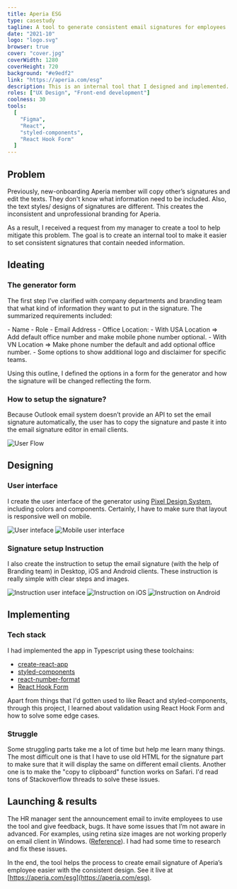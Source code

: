 ```yaml
---
title: Aperia ESG
type: casestudy
tagline: A tool to generate consistent email signatures for employees
date: "2021-10"
logo: "logo.svg"
browser: true
cover: "cover.jpg"
coverWidth: 1280
coverHeight: 720
background: "#e9edf2"
link: "https://aperia.com/esg"
description: This is an internal tool that I designed and implemented. It is used to generate email signatures for Aperia’s employees.
roles: ["UX Design", "Front-end development"]
coolness: 30
tools:
  [
    "Figma",
    "React",
    "styled-components",
    "React Hook Form"
  ]
---
```


## Problem

Previously, new-onboarding Aperia member will copy other’s signatures and edit the texts. They don't know what information need to be included. Also, the text styles/ designs of signatures are different. This creates the inconsistent and unprofessional branding for Aperia.

As a result, I received a request from my manager to create a tool to help mitigate this problem. The goal is to create an internal tool to make it easier to set consistent signatures that contain needed information.

<Grid>
  <Col spanLg="4">
  <EmojiBox emoji="☑️" caption="Enhance signatures' consistency"></EmojiBox>
  </Col>
  <Col spanLg="4">
  <EmojiBox emoji="ℹ" caption="Make sure signatures contain needed information"></EmojiBox>
  </Col>
  <Col spanLg="4">
  <EmojiBox emoji="📜" caption="Instruct to setup signatures"></EmojiBox>
  </Col>
</Grid>

## Ideating

### The generator form

The first step I’ve clarified with company departments and branding team that what kind of information they want to put in the signature. The summarized requirements included:

<ContentNode>
<Note>
- Name
- Role
- Email Address
- Office Location:
    - With USA Location ⇒ Add default office number and make mobile phone number optional.
    - With VN Location ⇒ Make phone number the default and add optional office number.
- Some options to show additional logo and disclaimer for specific teams.
</Note>
</ContentNode>

Using this outline, I defined the options in a form for the generator and how the signature will be changed reflecting the form. 

### How to setup the signature?

Because Outlook email system doesn’t provide an API to set the email signature automatically, the user has to copy the signature and paste it into the email signature editor in email clients.

<FullWidth>
<Box caption="Basic user flow">
<Image src="user-flow.svg" alt="User Flow" width={1534} height={245} />
</Box>
</FullWidth>

## Designing

### User interface
I create the user interface of the generator using [Pixel Design System](https://auduongtuan.com/project/pixel-ds), including colors and components. Certainly, I have to make sure that layout is responsive well on mobile.

<ContentNode>
<BrowserFrame>
<Image src="cover.jpg" alt="User inteface" width={1280} height={720} />
</BrowserFrame>
</ContentNode>

<ContentNode>
<Box caption="Mobile responsive">
<Image src="mobile.jpg" alt="Mobile user interface" width={1600} height={1600} />
</Box>
</ContentNode>

### Signature setup Instruction
I also create the instruction to setup the email signature (with the help of Branding team) in Desktop, iOS and Android clients. These instruction is really simple with clear steps and images.

<FullWidth>
<BrowserFrame>
<Image src="instruction.jpg" alt="Instruction user inteface" width={1600} height={900} />
</BrowserFrame>
</FullWidth>

<FullWidth>
<Grid>
<Col spanMd="6">

<Box caption="Instruction on iOS">

<Image src="instruction-ios.jpg" alt="Instruction on iOS" width={1600} height={1600} />

</Box>
</Col>
<Col spanMd="6">
<Box caption="Instruction on Android">

<Image src="instruction-android.jpg" alt="Instruction on Android" width={1600} height={1600} />

</Box>
</Col>
</Grid>
</FullWidth>

## Implementing

### Tech stack
I had implemented the app in Typescript using these toolchains:

- [create-react-app](https://create-react-app.dev/)
- [styled-components](https://styled-components.com/)
- [react-number-format](https://www.npmjs.com/package/react-number-format)
- [React Hook Form](https://react-hook-form.com/)

Apart from things that I'd gotten used to like React and styled-components, through this project, I learned about validation using React Hook Form and how to solve some edge cases.

### Struggle
Some struggling parts take me a lot of time but help me learn many things. The most difficult one is that I have to use old HTML for the signature part to make sure that it will display the same on different email clients. Another one is to make the "copy to clipboard" function works on Safari. I'd read tons of Stackoverflow threads to solve these issues.

## Launching & results

The HR manager sent the announcement email to invite employees to use the tool and give feedback, bugs. It have some issues that I’m not aware in advanced. For examples, using retina size images are not working properly on email client in Windows. ([Reference](https://www.litmus.com/blog/understanding-retina-images-in-html-email/)). I had had some time to research and fix these issues.

In the end, the tool helps the process to create email signature of Aperia’s employee easier with the consistent design. See it live at [https://aperia.com/esg](https://aperia.com/esg).